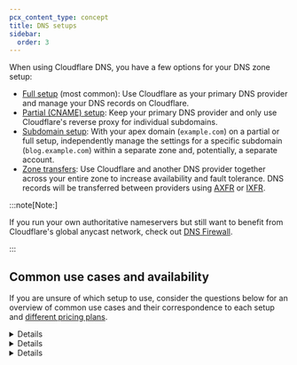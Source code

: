 ```yaml
---
pcx_content_type: concept
title: DNS setups
sidebar:
  order: 3
---
```



When using Cloudflare DNS, you have a few options for your DNS zone setup:

* [Full setup](/dns/zone-setups/full-setup/) (most common): Use Cloudflare as your primary DNS provider and manage your DNS records on Cloudflare.
* [Partial (CNAME) setup](/dns/zone-setups/partial-setup/): Keep your primary DNS provider and only use Cloudflare's reverse proxy for individual subdomains.
* [Subdomain setup](/dns/zone-setups/subdomain-setup/): With your apex domain (`example.com`) on a partial or full setup, independently manage the settings for a specific subdomain (`blog.example.com`) within a separate zone and, potentially, a separate account.
* [Zone transfers](/dns/zone-setups/zone-transfers/): Use Cloudflare and another DNS provider together across your entire zone to increase availability and fault tolerance. DNS records will be transferred between providers using [AXFR](https://datatracker.ietf.org/doc/html/rfc5936) or [IXFR](https://datatracker.ietf.org/doc/html/rfc1995).

:::note[Note:]


If you run your own authoritative nameservers but still want to benefit from Cloudflare's global anycast network, check out [DNS Firewall](/dns/dns-firewall/).


:::

## Common use cases and availability

If you are unsure of which setup to use, consider the questions below for an overview of common use cases and their correspondence to each setup and [different pricing plans](https://www.cloudflare.com/plans/#overview).


<Details header="Are you on a Free or Pro plan?">

If you are on a Free or Pro plan, [full setup](/dns/zone-setups/full-setup/) is the only one available. This is the recommended and most common option.


</Details>


<Details header="Will you be using Cloudflare with other DNS providers?">

If you are on a Business or Enterprise plan, you can use [partial (CNAME) setup](/dns/zone-setups/partial-setup/) to keep your primary DNS provider and only proxy individual subdomains through Cloudflare.

If you are on an Enterprise plan, you also have the option to use [zone transfers](/dns/zone-setups/zone-transfers/) to set up Cloudflare as either a primary or a secondary DNS provider.
</Details>


<Details header="Do you need to manage subdomains separately?">

If you are on an Enterprise plan, you can use [subdomain setup](/dns/zone-setups/subdomain-setup/) to manage the Cloudflare settings for one or more subdomains separately from your domain apex.


</Details>
